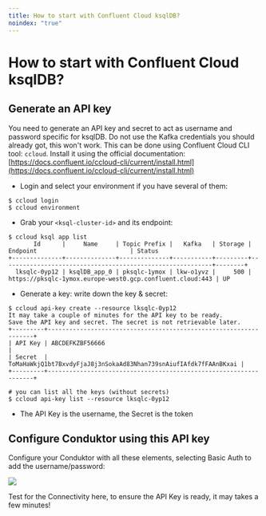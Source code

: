 ```yaml
---
title: How to start with Confluent Cloud ksqlDB?
noindex: "true"
---
```


# How to start with Confluent Cloud ksqlDB?

## Generate an API key

You need to generate an API key and secret to act as username and password specific for ksqlDB. Do not use the Kafka credentials you should already got, this won't work. This can be done using Confluent Cloud CLI tool: `ccloud`. Install it using the official documentation: [https://docs.confluent.io/ccloud-cli/current/install.html](https://docs.confluent.io/ccloud-cli/current/install.html)

- Login and select your environment if you have several of them:

```text
$ ccloud login
$ ccloud environment
```

- Grab your `<ksql-cluster-id>` and its endpoint:

```text
$ ccloud ksql app list
       Id      |     Name     | Topic Prefix |   Kafka   | Storage |                         Endpoint                          | Status
+--------------+--------------+--------------+-----------+---------+-----------------------------------------------------------+--------+
  lksqlc-0yp12 | ksqlDB_app_0 | pksqlc-1ymox | lkw-o1yvz |     500 | https://pksqlc-1ymox.europe-west0.gcp.confluent.cloud:443 | UP
```

- Generate a key: write down the key & secret:

```text
$ ccloud api-key create --resource lksqlc-0yp12
It may take a couple of minutes for the API key to be ready.
Save the API key and secret. The secret is not retrievable later.
+---------+------------------------------------------------------------------+
| API Key | ABCDEFKZBF56666                                                  |
| Secret  | ToMaHaWkjQ1bt7BxvdyFjaJ8j3nSokaAd83Nhan739snAiufIAfdk7fFAAnBKxai |
+---------+------------------------------------------------------------------+

# you can list all the keys (without secrets)
$ ccloud api-key list --resource lksqlc-0yp12
```

- The API Key is the username, the Secret is the token

## Configure Conduktor using this API key

Configure your Conduktor with all these elements, selecting Basic Auth to add the username/password:

![](../../assets/screenshot-2021-01-29-at-00.02.42.png)

Test for the Connectivity here, to ensure the API Key is ready, it may takes a few minutes!
